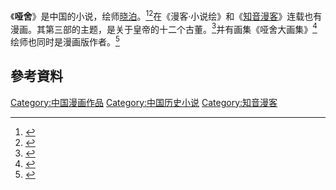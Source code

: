 《'''哑舍'''》是中国的小说，绘师[[晓泊|晓泊]]。<ref>{{Cite news|url=http://news.comicyu.com/2013/05/10/111309.html|title=古风浪漫幻想小说《哑舍》连载两周年珍藏画集华丽上市|language=zh-cn|publisher=漫域|author=薇晓|date=2013年5月10日|accessdate=2015-04-26|archive-date=2018-10-01|archive-url=https://web.archive.org/web/20181001183321/http://news.comicyu.com/2013/05/10/111309.html|dead-url=no}}</ref><ref>{{Cite news|url=http://www.chncomic.com/info/201305/20895.html|title=古风小说《哑舍》连载两周年珍藏画集华丽上市|language=zh-cn|publisher=中国国际动漫网|author=lovebear|date=2013-05-09|accessdate=2015-04-26}}{{Dead link}}</ref>在《漫客·小说绘》和《[[知音漫客|知音漫客]]》连载也有漫画。其第三部的主题，是关于皇帝的十二个古董。<ref>{{Cite news|url=http://news.comicyu.com/2013/04/25/109925.html|title=玄色经典古风浪漫幻想大作 《哑舍Ⅲ》五月奇幻上市|language=zh-cn|publisher=漫域|author=薇晓|date=2013年4月25日|accessdate=2015-04-26|archive-date=2018-10-01|archive-url=https://web.archive.org/web/20181001175354/http://news.comicyu.com/2013/04/25/109925.html|dead-url=no}}</ref>并有画集《哑舍大画集》<ref>{{Cite news|url=http://www.changjiangtimes.com/2014/12/495561.html|title=《知音漫客》九周年|language=zh-cn|publisher=长江商报官方网站|author=|date=2014-12-31|accessdate=2015-04-26|archive-date=2018-10-04|archive-url=https://web.archive.org/web/20181004103742/http://www.changjiangtimes.com/2014/12/495561.html|dead-url=no}}</ref>绘师也同时是漫画版作者。<ref>{{Cite news|url=http://news.cnhubei.com/xw/wh/201412/t3140418.shtml|title=《知音漫客》九周年庆 知名漫画家元旦光谷签售|language=zh-cn|publisher=荆楚网|author=作者：石倩  编辑：陈莉霖|date=2014-12-31|accessdate=2015-04-26|archive-url=https://web.archive.org/web/20160325013806/http://news.cnhubei.com/xw/wh/201412/t3140418.shtml|archive-date=2016-03-25|dead-url=yes}}</ref>

==參考資料==
{{Reflist}}

[[Category:中国漫画作品|Category:中国漫画作品]]
[[Category:中国历史小说|Category:中国历史小说]]
[[Category:知音漫客|Category:知音漫客]]